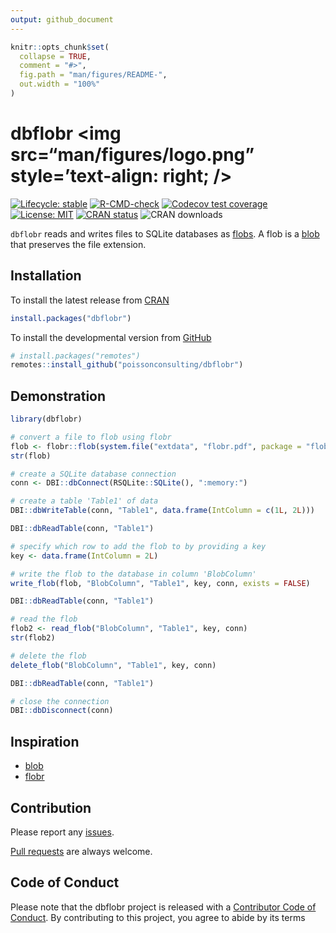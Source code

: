 ```yaml
---
output: github_document
---
```


<!-- README.md is generated from README.Rmd. Please edit that file -->

```r
knitr::opts_chunk$set(
  collapse = TRUE,
  comment = "#>",
  fig.path = "man/figures/README-",
  out.width = "100%"
)
```

# dbflobr <img src="man/figures/logo.png" style='text-align: right; />

<!-- badges: start -->
[![Lifecycle: stable](https://img.shields.io/badge/lifecycle-stable-brightgreen.svg)](https://lifecycle.r-lib.org/articles/stages.html#stable)
[![R-CMD-check](https://github.com/poissonconsulting/dbflobr/actions/workflows/R-CMD-check.yaml/badge.svg)](https://github.com/poissonconsulting/dbflobr/actions/workflows/R-CMD-check.yaml)
[![Codecov test coverage](https://codecov.io/gh/poissonconsulting/dbflobr/graph/badge.svg)](https://app.codecov.io/gh/poissonconsulting/dbflobr)
[![License: MIT](https://img.shields.io/badge/License-MIT-green.svg)](https://opensource.org/licenses/MIT)
[![CRAN status](https://www.r-pkg.org/badges/version/dbflobr)](https://cran.r-project.org/package=dbflobr)
![CRAN downloads](https://cranlogs.r-pkg.org/badges/dbflobr)
<!-- badges: end -->

`dbflobr` reads and writes files to SQLite databases as [flobs](https://github.com/poissonconsulting/flobr).
A flob is a [blob](https://github.com/tidyverse/blob) that preserves the file extension.

## Installation

To install the latest release from [CRAN](https://cran.r-project.org)
```r
install.packages("dbflobr")
```

To install the developmental version from [GitHub](https://github.com/poissonconsulting/dbflobr)
```r
# install.packages("remotes")
remotes::install_github("poissonconsulting/dbflobr")
```

## Demonstration

```r
library(dbflobr)

# convert a file to flob using flobr
flob <- flobr::flob(system.file("extdata", "flobr.pdf", package = "flobr"))
str(flob)

# create a SQLite database connection 
conn <- DBI::dbConnect(RSQLite::SQLite(), ":memory:")

# create a table 'Table1' of data
DBI::dbWriteTable(conn, "Table1", data.frame(IntColumn = c(1L, 2L)))

DBI::dbReadTable(conn, "Table1")

# specify which row to add the flob to by providing a key 
key <- data.frame(IntColumn = 2L)

# write the flob to the database in column 'BlobColumn'
write_flob(flob, "BlobColumn", "Table1", key, conn, exists = FALSE)

DBI::dbReadTable(conn, "Table1")

# read the flob
flob2 <- read_flob("BlobColumn", "Table1", key, conn)
str(flob2)

# delete the flob
delete_flob("BlobColumn", "Table1", key, conn)

DBI::dbReadTable(conn, "Table1")

# close the connection
DBI::dbDisconnect(conn)
```

## Inspiration

- [blob](https://github.com/tidyverse/blob)
- [flobr](https://github.com/poissonconsulting/flobr)

## Contribution

Please report any [issues](https://github.com/poissonconsulting/dbflobr/issues).

[Pull requests](https://github.com/poissonconsulting/dbflobr/pulls) are always welcome.

## Code of Conduct

Please note that the dbflobr project is released with a [Contributor Code of Conduct](https://contributor-covenant.org/version/2/0/CODE_OF_CONDUCT.html). 
By contributing to this project, you agree to abide by its terms

